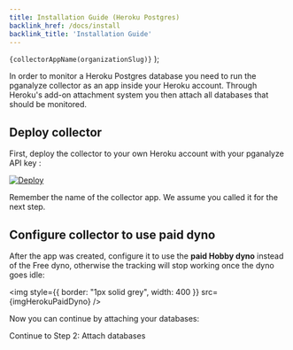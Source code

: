 ```yaml
---
title: Installation Guide (Heroku Postgres)
backlink_href: /docs/install
backlink_title: 'Installation Guide'
---
```




  <code>{collectorAppName(organizationSlug)}</code>
);

In order to monitor a Heroku Postgres database you need to run the pganalyze
collector as an app inside your Heroku account. Through Heroku's add-on attachment system you then attach all databases that should be monitored.

## Deploy collector

First, deploy the collector to your own Heroku account with your pganalyze API key <APIKey apiKey={props.apiKey} />:

<p>
  <a
    href={`https://heroku.com/deploy?template=https://github.com/pganalyze/collector&env[PGA_API_KEY]=${props.apiKey}`}
    target="_blank"
  >
    <img
      src="https://www.herokucdn.com/deploy/button.svg"
      alt="Deploy"
      style={{ border: "none" }}
    />
  </a>
</p>

Remember the name of the collector app. We assume you called it <CollectorApp organizationSlug={props.organizationSlug} /> for the next step.

## Configure collector to use paid dyno

After the app was created, configure it to use the **paid Hobby dyno** instead of the Free dyno, otherwise the tracking will stop working once the dyno goes idle:

<img
  style={{ border: "1px solid grey", width: 400 }}
  src={imgHerokuPaidDyno}
/>

Now you can continue by attaching your databases:

<Link className="btn btn-success" to="02_attach_databases">
  Continue to Step 2: Attach databases
</Link>
